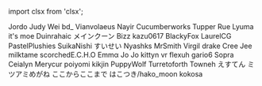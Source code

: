 ﻿import clsx from 'clsx';


<!-- We escape all names, including innocuous ASCII ones, because some Patreon user names makes the MDX compilation fail and I don't understand why that is (HttpUtility.HtmlEncode does not help).
It has something to do with a space and underscore next to each other -->
<Patronelt k="10" ias="1" sp="1" >&#0074;&#0111;&#0114;&#0100;&#0111;</Patronelt> <Patronelt k="10" ias="1" sp="0" >&#0074;&#0117;&#0100;&#0121;&#0032;&#0087;&#0101;&#0105;</Patronelt> <Patronelt k="5" ias="1" sp="1" >&#0098;&#0100;&#0095;</Patronelt> <Patronelt k="3" ias="1" sp="1" >&#0086;&#0105;&#0097;&#0110;&#0118;&#0111;&#0108;&#0097;&#0101;&#0117;&#0115;</Patronelt> <Patronelt k="3" ias="1" sp="1" >&#0078;&#0097;&#0121;&#0105;&#0114;</Patronelt> 
<Patronelt k="3" ias="1" sp="0" >&#0067;&#0117;&#0099;&#0117;&#0109;&#0098;&#0101;&#0114;&#0119;&#0111;&#0114;&#0107;&#0115;</Patronelt> <Patronelt k="3" ias="1" sp="0" >&#0084;&#0117;&#0112;&#0112;&#0101;&#0114;&#0032;</Patronelt> <Patronelt k="2" ias="1" sp="1" >&#0082;&#0117;&#0101;</Patronelt> <Patronelt k="2" ias="1" sp="1" >&#0076;&#0121;&#0117;&#0109;&#0097;</Patronelt> <Patronelt k="2" ias="1" sp="1" >&#0105;&#0116;&#0039;&#0115;&#0032;&#0109;&#0111;&#0101;</Patronelt> 
<Patronelt k="2" ias="1" sp="1" >&#0068;&#0117;&#0105;&#0110;&#0114;&#0097;&#0104;&#0097;&#0105;&#0099;</Patronelt> <Patronelt k="2" ias="1" sp="1" >&#12513;&#12452;&#12531;&#12463;&#12540;&#12531;</Patronelt> <Patronelt k="2" ias="1" sp="0" >&#0066;&#0105;&#0122;&#0122;&#0032;</Patronelt> <Patronelt k="2" ias="1" sp="0" >&#0107;&#0097;&#0122;&#0117;&#0048;&#0054;&#0049;&#0055;</Patronelt> <Patronelt k="2" ias="1" sp="0" >&#0066;&#0108;&#0097;&#0099;&#0107;&#0121;&#0070;&#0111;&#0120;</Patronelt> 
<Patronelt k="2" ias="1" sp="0" >&#0076;&#0097;&#0117;&#0114;&#0101;&#0108;&#0067;&#0071;</Patronelt> <Patronelt k="2" ias="1" sp="0" >&#0080;&#0097;&#0115;&#0116;&#0101;&#0108;&#0080;&#0108;&#0117;&#0115;&#0104;&#0105;&#0101;&#0115;</Patronelt> <Patronelt k="2" ias="1" sp="0" >&#0083;&#0117;&#0105;&#0107;&#0097;&#0078;&#0105;&#0115;&#0104;&#0105;&#0032;</Patronelt> <Patronelt k="2" ias="1" sp="0" >&#12377;&#12356;&#12379;&#12356;</Patronelt> <Patronelt k="2" ias="1" sp="0" >&#0078;&#0121;&#0097;&#0115;&#0104;&#0107;&#0115;</Patronelt> 
<Patronelt k="2" ias="1" sp="0" >&#0077;&#0114;&#0083;&#0109;&#0105;&#0116;&#0104;</Patronelt> <Patronelt k="2" ias="1" sp="0" >&#0086;&#0105;&#0114;&#0103;&#0105;&#0108;&#0032;&#0100;&#0114;&#0097;&#0107;&#0101;</Patronelt> <Patronelt k="2" ias="1" sp="0" >&#0067;&#0114;&#0101;&#0101;&#0032;&#0074;&#0101;&#0101;</Patronelt> <Patronelt k="2" ias="1" sp="0" >&#0109;&#0105;&#0108;&#0107;&#0116;&#0097;&#0109;&#0101;</Patronelt> <Patronelt k="2" ias="1" sp="0" >&#0115;&#0099;&#0111;&#0114;&#0099;&#0104;&#0101;&#0100;&#0069;&#0046;&#0067;&#0046;&#0072;&#0046;&#0079;</Patronelt> 
<Patronelt k="2" ias="1" sp="0" >&#0069;&#0109;&#0109;&#0945;</Patronelt> <Patronelt k="2" ias="1" sp="0" >&#0074;&#0111;&#0032;&#0074;&#0111;</Patronelt> <Patronelt k="2" ias="1" sp="0" >&#0107;&#0105;&#0116;&#0116;&#0121;&#0110;&#0032;&#0118;&#0114;</Patronelt> <Patronelt k="2" ias="1" sp="0" >&#0102;&#0108;&#0101;&#0120;&#0117;&#0104;&#0032;</Patronelt> <Patronelt k="2" ias="1" sp="0" >&#0103;&#0097;&#0114;&#0105;&#0111;&#0054;</Patronelt> 
<Patronelt k="2" ias="1" sp="0" >&#0083;&#0111;&#0112;&#0114;&#0097;</Patronelt> <Patronelt k="2" ias="1" sp="0" >&#0067;&#0101;&#0105;&#0097;&#0108;&#0121;&#0110;</Patronelt> <Patronelt k="2" ias="1" sp="0" >&#0077;&#0101;&#0114;&#0121;&#0099;&#0117;&#0114;</Patronelt> <Patronelt k="2" ias="1" sp="0" >&#0112;&#0111;&#0105;&#0121;&#0111;&#0109;&#0105;</Patronelt> <Patronelt k="2" ias="1" sp="0" >&#0107;&#0105;&#0107;&#0106;&#0105;&#0110;</Patronelt> 
<Patronelt k="0" ias="0" sp="1" >&#0080;&#0117;&#0112;&#0112;&#0121;&#0087;&#0111;&#0108;&#0102;</Patronelt> <Patronelt k="0" ias="1" sp="1" >&#0084;&#0117;&#0114;&#0114;&#0101;&#0116;&#0111;&#0102;&#0111;&#0114;&#0116;&#0104;&#0032;</Patronelt> <Patronelt k="0" ias="1" sp="1" >&#0084;&#0111;&#0119;&#0110;&#0101;&#0104;</Patronelt> <Patronelt k="0" ias="1" sp="1" >&#12360;&#12377;&#12390;&#12435;</Patronelt> <Patronelt k="0" ias="0" sp="1" >&#12511;&#12484;&#12450;&#12511;&#12417;&#12364;&#12397;</Patronelt> 
<Patronelt k="0" ias="1" sp="1" >&#12371;&#12371;&#12363;&#12425;&#12371;&#12371;&#12414;&#12391;</Patronelt> <Patronelt k="0" ias="1" sp="1" >&#12399;&#12371;&#12388;&#12365;&#0047;&#0104;&#0097;&#0107;&#0111;&#0095;&#0109;&#0111;&#0111;&#0110;</Patronelt> <Patronelt k="0" ias="0" sp="1" >&#0107;&#0111;&#0107;&#0111;&#0115;&#0097;&#0032;</Patronelt> 
